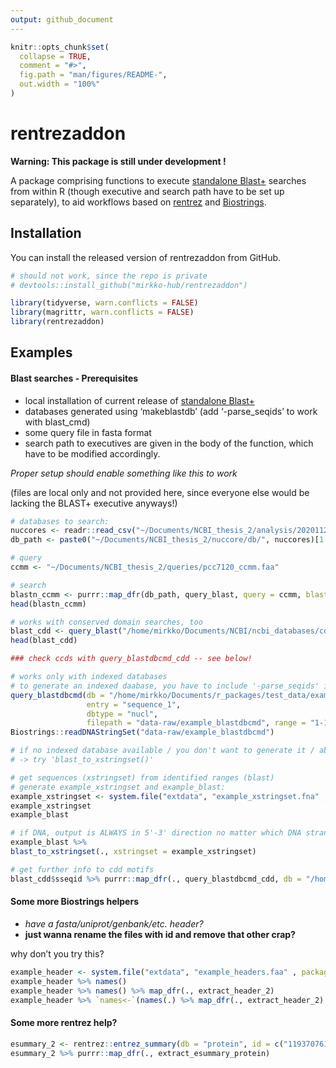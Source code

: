 ```yaml
---
output: github_document
---
```


<!-- README.md is generated from README.Rmd. Please edit that file -->

```r
knitr::opts_chunk$set(
  collapse = TRUE,
  comment = "#>",
  fig.path = "man/figures/README-",
  out.width = "100%"
)
```
# rentrezaddon

__Warning: This package is still under development !__

A package comprising functions to execute [standalone Blast+](https://www.ncbi.nlm.nih.gov/books/NBK279690/)
searches from within R (though executive and search path have to be set up separately),
to aid workflows based on [rentrez](https://docs.ropensci.org/rentrez/) and 
[Biostrings](https://bioconductor.org/packages/release/bioc/html/Biostrings.html).



## Installation

You can install the released version of rentrezaddon from GitHub.

```r
# should not work, since the repo is private
# devtools::install_github("mirkko-hub/rentrezaddon")
```

```r
library(tidyverse, warn.conflicts = FALSE)
library(magrittr, warn.conflicts = FALSE)
library(rentrezaddon)
```

## Examples

#### Blast searches - Prerequisites

* local installation of current release of [standalone Blast+](https://www.ncbi.nlm.nih.gov/books/NBK279690/)
* databases generated using 'makeblastdb' (add '-parse_seqids' to work with blast_cmd)
* some query file in fasta format
* search path to executives are given in the body of the function, which have to 
  be modified accordingly.
  
_Proper setup should enable something like this to work_

(files are local only and not provided here, since everyone else would be lacking the BLAST+ executive anyways!)

```r
# databases to search:
nuccores <- readr::read_csv("~/Documents/NCBI_thesis_2/analysis/20201120_assembly_information_rbcl_form.csv") %$% caption
db_path <- paste0("~/Documents/NCBI_thesis_2/nuccore/db/", nuccores)[1:100]

# query
ccmm <- "~/Documents/NCBI_thesis_2/queries/pcc7120_ccmm.faa"

# search
blastn_ccmm <- purrr::map_dfr(db_path, query_blast, query = ccmm, blast = tblastn)
head(blastn_ccmm)

# works with conserved domain searches, too
blast_cdd <- query_blast("/home/mirkko/Documents/NCBI/ncbi_databases/cdd/Cdd_NCBI", query = ccmm, blast = blastp)
head(blast_cdd)

### check ccds with query_blastdbcmd_cdd -- see below!
```

```r
# works only with indexed databases
# to generate an indexed daabase, you have to include '-parse_seqids' in 'makeblastdb' command!
query_blastdbcmd(db = "/home/mirkko/Documents/r_packages/test_data/example_db",
                 entry = "sequence_1",
                 dbtype = "nucl",
                 filepath = "data-raw/example_blastdbcmd", range = "1-10", strand = "minus")
Biostrings::readDNAStringSet("data-raw/example_blastdbcmd")

# if no indexed database available / you don't want to generate it / above function does not work fo you
# -> try 'blast_to_xstringset()'
```
```r
# get sequences (xstringset) from identified ranges (blast)
# generate example_xstringset and example_blast:
example_xstringset <- system.file("extdata", "example_xstringset.fna" , package = "rentrezaddon", mustWork = TRUE) %>% Biostrings::readDNAStringSet(.)
example_xstringset
example_blast

# if DNA, output is ALWAYS in 5'-3' direction no matter which DNA strand the region is on!
example_blast %>%
blast_to_xstringset(., xstringset = example_xstringset)
```


```r
# get further info to cdd motifs
blast_cdd$sseqid %>% purrr::map_dfr(., query_blastdbcmd_cdd, db = "/home/mirkko/Documents/NCBI/ncbi_databases/cdd/Cdd_NCBI")
```

#### Some more Biostrings helpers

* _have a fasta/uniprot/genbank/etc. header?_
* __just wanna rename the files with id and remove that other crap?__

why don't you try this?
```r
example_header <- system.file("extdata", "example_headers.faa" , package = "rentrezaddon", mustWork = TRUE) %>% Biostrings::readAAStringSet(.)
example_header %>% names()
example_header %>% names() %>% map_dfr(., extract_header_2)
example_header %>% `names<-`(names(.) %>% map_dfr(., extract_header_2) %$% faa_id)
```
#### Some more rentrez help?

```r
esummary_2 <- rentrez::entrez_summary(db = "protein", id = c("119370761", "73919686"))
esummary_2 %>% purrr::map_dfr(., extract_esummary_protein)
```

